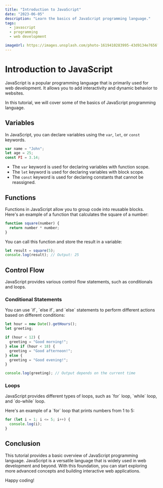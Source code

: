 ```yaml
---
title: "Introduction to JavaScript"
date: "2023-06-05"
description: "Learn the basics of JavaScript programming language."
tags:
  - javascript
  - programming
  - web development

imageUrl: https://images.unsplash.com/photo-1619410283995-43d9134e7656?ixlib=rb-4.0.3&ixid=M3wxMjA3fDB8MHxwaG90by1wYWdlfHx8fGVufDB8fHx8fA%3D%3D&auto=format&fit=crop&w=2070&q=80
---
```


# Introduction to JavaScript

JavaScript is a popular programming language that is primarily used for web development. It allows you to add interactivity and dynamic behavior to websites.

In this tutorial, we will cover some of the basics of JavaScript programming language.

## Variables

In JavaScript, you can declare variables using the `var`, `let`, or `const` keywords.

```javascript
var name = "John";
let age = 25;
const PI = 3.14;
```

- The `var` keyword is used for declaring variables with function scope.
- The `let` keyword is used for declaring variables with block scope.
- The `const` keyword is used for declaring constants that cannot be reassigned.

## Functions

Functions in JavaScript allow you to group code into reusable blocks. Here's an example of a function that calculates the square of a number:

```javascript
function square(number) {
  return number * number;
}
```

You can call this function and store the result in a variable:

```javascript
let result = square(5);
console.log(result); // Output: 25
```

## Control Flow

JavaScript provides various control flow statements, such as conditionals and loops.

### Conditional Statements

You can use \`if\`, \`else if\`, and \`else\` statements to perform different actions based on different conditions:

```javascript
let hour = new Date().getHours();
let greeting;

if (hour < 12) {
  greeting = "Good morning!";
} else if (hour < 18) {
  greeting = "Good afternoon!";
} else {
  greeting = "Good evening!";
}

console.log(greeting); // Output depends on the current time
```

### Loops

JavaScript provides different types of loops, such as \`for\` loop, \`while\` loop, and \`do-while\` loop.

Here's an example of a \`for\` loop that prints numbers from 1 to 5:

```javascript
for (let i = 1; i <= 5; i++) {
  console.log(i);
}
```

## Conclusion

This tutorial provides a basic overview of JavaScript programming language. JavaScript is a versatile language that is widely used in web development and beyond. With this foundation, you can start exploring more advanced concepts and building interactive web applications.

Happy coding!
